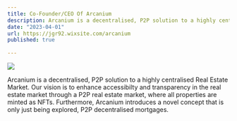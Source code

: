 ```yaml
---
title: Co-Founder/CEO Of Arcanium
description: Arcanium is a decentralised, P2P solution to a highly centralised Real Estate Market
date: "2023-04-01"
url: https://jgr92.wixsite.com/arcanium
published: true
  
---
```



[![](https://raw.githubusercontent.com/an0n99/nextjs-portfolio-pageview-counter2/main/public/Arcanium_Logo_White_PNG.png?token=GHSAT0AAAAAACW47DSQXL4WQ7QRM24ZMXU4ZWZ5IRQ)](https://jgr92.wixsite.com/arcanium)

Arcanium is a decentralised, P2P solution to a highly centralised Real Estate Market. Our vision is to enhance accessibilty and transparency in the real estate market through a P2P real estate market, where all properties are minted as NFTs. Furthermore, Arcanium introduces a novel concept that is only just being explored, P2P decentralised mortgages. 
